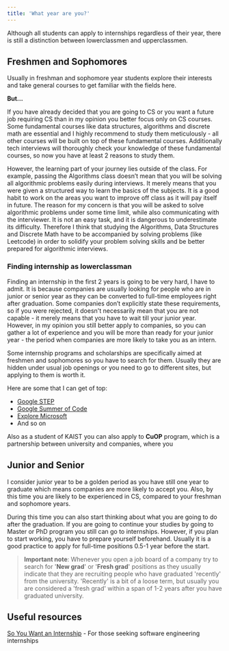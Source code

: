 ```yaml
---
title: 'What year are you?'
---
```


Although all students can apply to internships regardless of their year, there is still a distinction between lowerclassmen and upperclassmen. 

## Freshmen and Sophomores

Usually in freshman and sophomore year students explore their interests and take general courses to get familiar with the fields here. 

**But…**

If you have already decided that you are going to CS or you want a future job requiring CS than in my opinion you better focus only on CS courses. Some fundamental courses like data structures, algorithms and discrete math are essential and I highly recommend to study them meticulously - all other courses will be built on top of these fundamental courses. Additionally tech interviews will thoroughly check your knowledge of these fundamental courses, so now you have at least 2 reasons to study them.

However, the learning part of your journey lies outside of the class. For example, passing the Algorithms class doesn’t mean that you will be solving all algorithmic problems easily during interviews. It merely means that you were given a structured way to learn the basics of the subjects. It is a good habit to work on the areas you want to improve off class as it will pay itself in future. The reason for my concern is that you will be asked to solve algorithmic problems under some time limit, while also communicating with the interviewer. It is not an easy task, and it is dangerous to underestimate its difficulty. Therefore I think that studying the Algorithms, Data Structures and Discrete Math have to be accompanied by solving problems (like Leetcode) in order to solidify your problem solving skills and be better prepared for algorithmic interviews. 

### Finding internship as lowerclassman

Finding an internship in the first 2 years is going to be very hard, I have to admit. It is because companies are usually looking for people who are in junior or senior year as they can be converted to full-time employees right after graduation. Some companies don’t explicitly state these requirements, so if you were rejected, it doesn't necessarily mean that you are not capable - it merely means that you have to wait till your junior year. However, in my opinion you still better apply to companies, so you can gather a lot of experience and you will be more than ready for your junior year - the period when companies are more likely to take you as an intern.

Some internship programs and scholarships are specifically aimed at freshmen and sophomores so you have to search for them. Usually they are hidden under usual job openings or you need to go to different sites, but applying to them is worth it. 

Here are some that I can get of top:

- [Google STEP](https://buildyourfuture.withgoogle.com/programs/step/)
- [Google Summer of Code](https://summerofcode.withgoogle.com/)
- [Explore Microsoft](https://careers.microsoft.com/us/en/job/650947/Internship-Opportunities-for-Students-Explore-Microsoft-Internship)
- And so on

Also as a student of KAIST you can also apply to **CuOP** program, which is a partnership between university and companies, where you 

## Junior and Senior

I consider junior year to be a golden period as you have still one year to graduate which means companies are more likely to accept you. Also, by this time you are likely to be experienced in CS, compared to your freshman and sophomore years. 

During this time you can also start thinking about what you are going to do after the graduation. If you are going to continue your studies by going to Master or PhD program you still can go to internships. However, if you plan to start working, you have to prepare yourself beforehand. Usually it is a good practice to apply for full-time positions 0.5-1 year before the start. 

> **Important note**: Whenever you open a job board of a company try to search for '**New grad**' or '**Fresh grad**' positions as they usually indicate that they are recruiting people who have graduated 'recently' from the university. 'Recently' is a bit of a loose term, but usually you are considered a 'fresh grad' within a span of 1-2 years after you have graduated university.

## Useful resources

[So You Want an Internship](https://github.com/codebytere/so-you-want-an-internship) - For those seeking software engineering internships
